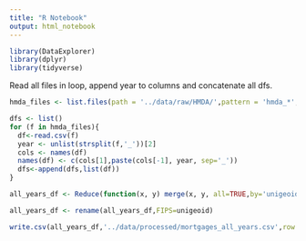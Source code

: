 ```yaml
---
title: "R Notebook"
output: html_notebook
---
```


```r
library(DataExplorer)
library(dplyr)
library(tidyverse)
```


Read all files in loop, append year to columns and concatenate all dfs.
```r
hmda_files <- list.files(path = '../data/raw/HMDA/',pattern = 'hmda_*',full.names = TRUE)

dfs <- list()
for (f in hmda_files){
  df<-read.csv(f)
  year <- unlist(strsplit(f,'_'))[2]
  cols <- names(df)
  names(df) <- c(cols[1],paste(cols[-1], year, sep='_')) 
  dfs<-append(dfs,list(df))
}

all_years_df <- Reduce(function(x, y) merge(x, y, all=TRUE,by='unigeoid'), dfs)

all_years_df <- rename(all_years_df,FIPS=unigeoid)
```


```r
write.csv(all_years_df,'../data/processed/mortgages_all_years.csv',row.names = FALSE)
```

